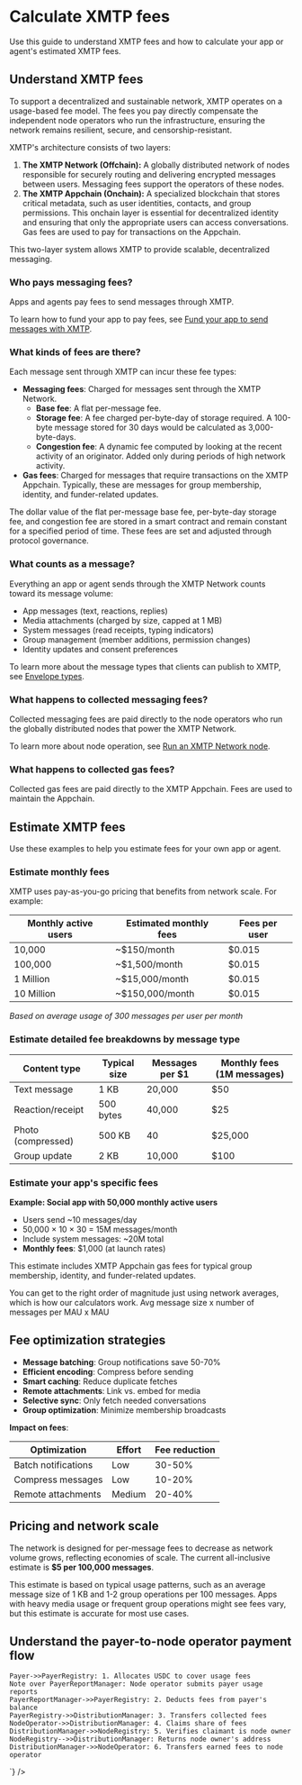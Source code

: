 
# Calculate XMTP fees

Use this guide to understand XMTP fees and how to calculate your app or agent's estimated XMTP fees.

## Understand XMTP fees

To support a decentralized and sustainable network, XMTP operates on a usage-based fee model. The fees you pay directly compensate the independent node operators who run the infrastructure, ensuring the network remains resilient, secure, and censorship-resistant.

XMTP's architecture consists of two layers:

1.  **The XMTP Network (Offchain):** A globally distributed network of nodes responsible for securely routing and delivering encrypted messages between users. Messaging fees support the operators of these nodes.
2.  **The XMTP Appchain (Onchain):** A specialized blockchain that stores critical metadata, such as user identities, contacts, and group permissions. This onchain layer is essential for decentralized identity and ensuring that only the appropriate users can access conversations. Gas fees are used to pay for transactions on the Appchain.

This two-layer system allows XMTP to provide scalable, decentralized messaging.

### Who pays messaging fees?

Apps and agents pay fees to send messages through XMTP.

To learn how to fund your app to pay fees, see [Fund your app to send messages with XMTP](/fund-apps/fund-your-app).

### What kinds of fees are there?

Each message sent through XMTP can incur these fee types:

- **Messaging fees**: Charged for messages sent through the XMTP Network.
    - **Base fee**: A flat per-message fee.
    - **Storage fee**: A fee charged per-byte-day of storage required. A 100-byte message stored for 30 days would be calculated as 3,000-byte-days.
    - **Congestion fee**: A dynamic fee computed by looking at the recent activity of an originator. Added only during periods of high network activity.
- **Gas fees**: Charged for messages that require transactions on the XMTP Appchain. Typically, these are messages for group membership, identity, and funder-related updates.

The dollar value of the flat per-message base fee, per-byte-day storage fee, and congestion fee are stored in a smart contract and remain constant for a specified period of time. These fees are set and adjusted through protocol governance.

### What counts as a message?

Everything an app or agent sends through the XMTP Network counts toward its message volume:

- App messages (text, reactions, replies)
- Media attachments (charged by size, capped at 1 MB)
- System messages (read receipts, typing indicators)
- Group management (member additions, permission changes)
- Identity updates and consent preferences

To learn more about the message types that clients can publish to XMTP, see [Envelope types](/protocol/envelope-types).

### What happens to collected messaging fees?

Collected messaging fees are paid directly to the node operators who run the globally distributed nodes that power the XMTP Network.

To learn more about node operation, see [Run an XMTP Network node](/network/run-a-node).

### What happens to collected gas fees?

Collected gas fees are paid directly to the XMTP Appchain. Fees are used to maintain the Appchain.

## Estimate XMTP fees

Use these examples to help you estimate fees for your own app or agent.

### Estimate monthly fees

XMTP uses pay-as-you-go pricing that benefits from network scale. For example:

| Monthly active users | Estimated monthly fees | Fees per user |
| --- | --- | --- |
| 10,000 | ~$150/month | $0.015 |
| 100,000 | ~$1,500/month | $0.015 |
| 1 Million | ~$15,000/month | $0.015 |
| 10 Million | ~$150,000/month | $0.015 |

*Based on average usage of 300 messages per user per month*

### Estimate detailed fee breakdowns by message type

| Content type | Typical size | Messages per $1 | Monthly fees (1M messages) |
| --- | --- | --- | --- |
| Text message | 1 KB | 20,000 | $50 |
| Reaction/receipt | 500 bytes | 40,000 | $25 |
| Photo (compressed) | 500 KB | 40 | $25,000 |
| Group update | 2 KB | 10,000 | $100 |

### Estimate your app's specific fees

**Example: Social app with 50,000 monthly active users**

- Users send ~10 messages/day
- 50,000 × 10 × 30 = 15M messages/month
- Include system messages: ~20M total
- **Monthly fees**: $1,000 (at launch rates)

This estimate includes XMTP Appchain gas fees for typical group membership, identity, and funder-related updates.

You can get to the right order of magnitude just using network averages, which is how our calculators work. Avg message size x number of messages per MAU x MAU

## Fee optimization strategies

- **Message batching**: Group notifications save 50-70%
- **Efficient encoding**: Compress before sending
- **Smart caching**: Reduce duplicate fetches
- **Remote attachments**: Link vs. embed for media
- **Selective sync**: Only fetch needed conversations
- **Group optimization**: Minimize membership broadcasts

**Impact on fees**:

| Optimization | Effort | Fee reduction |
| --- | --- | --- |
| Batch notifications | Low | 30-50% |
| Compress messages | Low | 10-20% |
| Remote attachments | Medium | 20-40% |

## Pricing and network scale

The network is designed for per-message fees to decrease as network volume grows, reflecting economies of scale. The current all-inclusive estimate is **$5 per 100,000 messages**.

This estimate is based on typical usage patterns, such as an average message size of 1 KB and 1-2 group operations per 100 messages. Apps with heavy media usage or frequent group operations might see fees vary, but this estimate is accurate for most use cases.

## Understand the payer-to-node operator payment flow

<Zoom>
<Mermaid
  id="payer-to-node"
  chart={`
sequenceDiagram
    actor Payer
    participant PayerRegistry
    participant PayerReportManager
    participant DistributionManager
    participant NodeRegistry
    actor NodeOperator as Node operator

    Payer->>PayerRegistry: 1. Allocates USDC to cover usage fees
    Note over PayerReportManager: Node operator submits payer usage reports
    PayerReportManager->>PayerRegistry: 2. Deducts fees from payer's balance
    PayerRegistry->>DistributionManager: 3. Transfers collected fees
    NodeOperator->>DistributionManager: 4. Claims share of fees
    DistributionManager->>NodeRegistry: 5. Verifies claimant is node owner
    NodeRegistry-->>DistributionManager: Returns node owner's address
    DistributionManager->>NodeOperator: 6. Transfers earned fees to node operator
`}
/>
</Zoom>